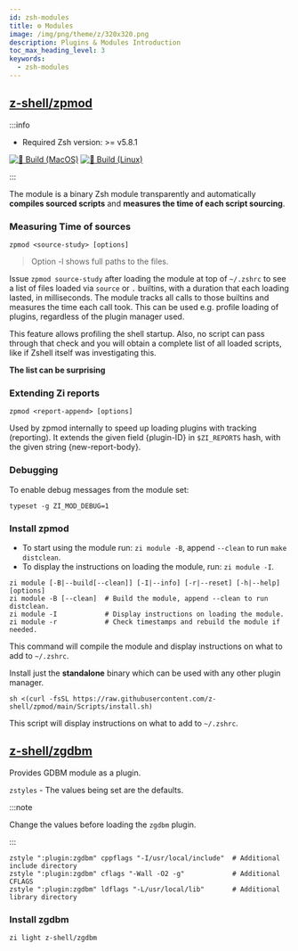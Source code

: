```yaml
---
id: zsh-modules
title: ⚙️ Modules
image: /img/png/theme/z/320x320.png
description: Plugins & Modules Introduction
toc_max_heading_level: 3
keywords:
  - zsh-modules
---
```


<!-- @format -->


## <i class="fa-brands fa-github"></i> [z-shell/zpmod][zpmod-repo]

:::info

- Required Zsh version: >= v5.8.1

[![🍎 Build (MacOS)](https://github.com/z-shell/zpmod/actions/workflows/test-macos.yml/badge.svg)](https://github.com/z-shell/zpmod/actions/workflows/test-macos.yml) [![🐧 Build (Linux)](https://github.com/z-shell/zpmod/actions/workflows/test-linux.yml/badge.svg)](https://github.com/z-shell/zpmod/actions/workflows/test-linux.yml)

:::

The module is a binary Zsh module transparently and automatically **compiles sourced scripts** and **measures the time of each script sourcing**.

### Measuring Time of sources

```shell
zpmod <source-study> [options]
```

> Option -l shows full paths to the files.

Issue `zpmod source-study` after loading the module at top of `~/.zshrc` to see a list of files loaded via `source` or `.` builtins, with a duration that each loading lasted, in milliseconds. The module tracks all calls to those builtins and measures the time each call took. This can be used e.g. profile loading of plugins, regardless of the plugin manager used.

This feature allows profiling the shell startup. Also, no script can pass through that check and you will obtain a complete list of all loaded scripts, like if Zshell itself was investigating this.

**The list can be surprising** <Emoji symbol="😵‍💫" label="face-with-spiral-eyes"/>

### Extending Zi reports

```shell
zpmod <report-append> [options]
```

Used by zpmod internally to speed up loading plugins with tracking (reporting). It extends the given field {plugin-ID} in `$ZI_REPORTS` hash, with the given string {new-report-body}.

### Debugging

To enable debug messages from the module set:

```shell
typeset -g ZI_MOD_DEBUG=1
```

### Install zpmod

<Tabs>
  <TabItem value="zi" label="Zi" default>

- To start using the module run: `zi module -B`, append `--clean` to run `make distclean`.
- To display the instructions on loading the module, run: `zi module -I`.

```shell showLineNumbers
zi module [-B|--build[--clean]] [-I|--info] [-r|--reset] [-h|--help] [options]
zi module -B [--clean]  # Build the module, append --clean to run distclean.
zi module -I            # Display instructions on loading the module.
zi module -r            # Check timestamps and rebuild the module if needed.
```

This command will compile the module and display instructions on what to add to `~/.zshrc`.

  </TabItem>
  <TabItem value="standalone" label="Standalone">

Install just the **standalone** binary which can be used with any other plugin manager.

```shell
sh <(curl -fsSL https://raw.githubusercontent.com/z-shell/zpmod/main/Scripts/install.sh)
```

This script will display instructions on what to add to `~/.zshrc`.

  </TabItem>
</Tabs>

## <i class="fa-brands fa-github"></i> [z-shell/zgdbm][]

Provides GDBM module as a plugin.

`zstyles` - The values being set are the defaults.

:::note

Change the values before loading the `zgdbm` plugin.

:::

```shell title="~/.zshrc" showLineNumbers
zstyle ":plugin:zgdbm" cppflags "-I/usr/local/include"  # Additional include directory
zstyle ":plugin:zgdbm" cflags "-Wall -O2 -g"            # Additional CFLAGS
zstyle ":plugin:zgdbm" ldflags "-L/usr/local/lib"       # Additional library directory
```

### Install zgdbm

```shell
zi light z-shell/zgdbm
```

<!-- end-of-file -->
<!-- links -->
<!-- external -->

[zpmod-repo]: https://github.com/z-shell/zpmod
[z-shell/zgdbm]: https://github.com/z-shell/zgdbm

